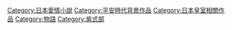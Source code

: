 {{Commonscat|The Tale of Genji}}

[[Category:日本愛情小說|Category:日本愛情小說]]
[[Category:平安時代背景作品|Category:平安時代背景作品]]
[[Category:日本皇室相關作品|Category:日本皇室相關作品]]
[[Category:物語|Category:物語]]
[[Category:紫式部|Category:紫式部]]